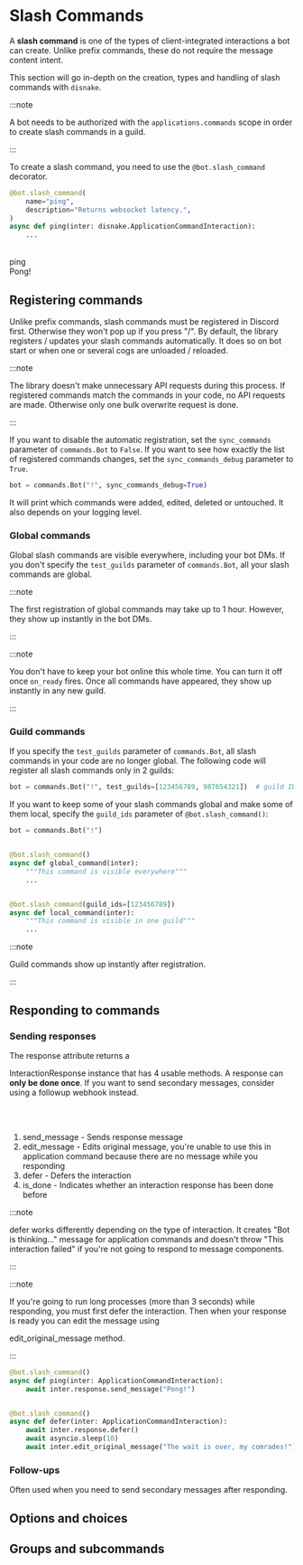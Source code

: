 # Slash Commands

A **slash command** is one of the types of client-integrated interactions a bot can create. Unlike prefix commands,
these do not require the message content intent.

This section will go in-depth on the creation, types and handling of slash commands with `disnake`.

:::note

A bot needs to be authorized with the `applications.commands` scope in order to create slash commands in a guild.

:::

To create a slash command, you need to use the `@bot.slash_command` decorator.

```python
@bot.slash_command(
    name="ping",
    description="Returns websocket latency.",
)
async def ping(inter: disnake.ApplicationCommandInteraction):
    ...
```

<br />
<DiscordMessages>
	<DiscordMessage author="Disnake Bot" avatar="/public/disnake-logo.png" bot="true">
		<div slot="interactions">
			<DiscordInteraction author="AbhigyanTrips" avatar="/public/message-author.png" command="true">
				ping
			</DiscordInteraction>
		</div>
		Pong!
	</DiscordMessage>
</DiscordMessages>
<br />

## Registering commands

Unlike prefix commands, slash commands must be registered in Discord first. Otherwise they won't pop up if you press
"/". By default, the library registers / updates your slash commands automatically. It does so on bot start or when one
or several cogs are unloaded / reloaded.

:::note

The library doesn't make unnecessary API requests during this process. If registered commands match the commands in your
code, no API requests are made. Otherwise only one bulk overwrite request is done.

:::

If you want to disable the automatic registration, set the `sync_commands` parameter of `commands.Bot` to `False`. If
you want to see how exactly the list of registered commands changes, set the `sync_commands_debug` parameter to `True`.

```python
bot = commands.Bot("!", sync_commands_debug=True)
```

It will print which commands were added, edited, deleted or untouched. It also depends on your logging level.

### Global commands

Global slash commands are visible everywhere, including your bot DMs. If you don't specify the `test_guilds` parameter
of `commands.Bot`, all your slash commands are global.

:::note

The first registration of global commands may take up to 1 hour. However, they show up instantly in the bot DMs.

:::

:::note

You don't have to keep your bot online this whole time. You can turn it off once `on_ready` fires. Once all commands
have appeared, they show up instantly in any new guild.

:::

### Guild commands

If you specify the `test_guilds` parameter of `commands.Bot`, all slash commands in your code are no longer global. The
following code will register all slash commands only in 2 guilds:

```python
bot = commands.Bot("!", test_guilds=[123456789, 987654321])  # guild IDs
```

If you want to keep some of your slash commands global and make some of them local, specify the `guild_ids` parameter of
`@bot.slash_command()`:

```python
bot = commands.Bot("!")


@bot.slash_command()
async def global_command(inter):
    """This command is visible everywhere"""
    ...


@bot.slash_command(guild_ids=[123456789])
async def local_command(inter):
    """This command is visible in one guild"""
    ...
```

:::note

Guild commands show up instantly after registration.

:::

## Responding to commands

### Sending responses

The <DocsLink reference="disnake.Interaction.response">response</DocsLink> attribute returns a

<DocsLink reference="disnake.InteractionResponse">InteractionResponse</DocsLink> instance that has 4 usable methods. A response
can <b>only be done once</b>. If you want to send secondary messages, consider using a
<DocsLink reference="disnake.Interaction.followup">followup</DocsLink> webhook instead.

<br />
<br />

1. <DocsLink reference="disnake.InteractionResponse.send_message">send_message</DocsLink> - Sends response message
2. <DocsLink reference="disnake.InteractionResponse.edit_message">edit_message</DocsLink> - Edits original message, you're
   unable to use this in application command because there are no message while you responding
3. <DocsLink reference="disnake.InteractionResponse.defer">defer</DocsLink> - Defers the interaction
4. <DocsLink reference="disnake.InteractionResponse.is_done">is_done</DocsLink> - Indicates whether an interaction response
   has been done before

:::note

<DocsLink reference="disnake.InteractionResponse.defer">defer</DocsLink> works differently depending on the type of interaction.
It creates "Bot is thinking..." message for application commands and doesn't throw "This interaction failed" if you're not
going to respond to message components.

:::

:::note

If you're going to run long processes (more than 3 seconds) while responding, you must first defer the interaction. Then
when your response is ready you can edit the message using

<DocsLink reference="disnake.InteractionResponse.edit_original_message">edit_original_message</DocsLink> method.

:::

```python title="example.py"
@bot.slash_command()
async def ping(inter: ApplicationCommandInteraction):
    await inter.response.send_message("Pong!")


@bot.slash_command()
async def defer(inter: ApplicationCommandInteraction):
    await inter.response.defer()
    await asyncio.sleep(10)
    await inter.edit_original_message("The wait is over, my comrades!")
```

### Follow-ups

Often used when you need to send secondary messages after responding.

## Options and choices

## Groups and subcommands
